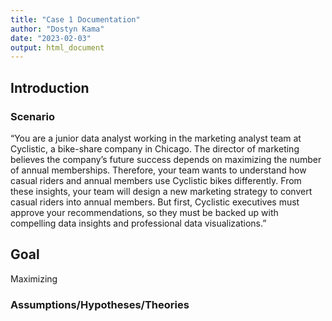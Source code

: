 ```yaml
---
title: "Case 1 Documentation"
author: "Dostyn Kama"
date: "2023-02-03"
output: html_document
---
```


## Introduction
### Scenario
  "You are a junior data analyst working in the marketing analyst team at Cyclistic, a bike-share company in Chicago. The director of marketing believes the company’s future success depends on maximizing the number of annual memberships. Therefore, your team wants to understand how casual riders and annual members use Cyclistic bikes differently. From these insights, your team will design a new marketing strategy to convert casual riders into annual members. But first, Cyclistic executives must approve your recommendations, so they must be backed up with compelling data insights and professional data visualizations."

## Goal
  Maximizing
  
### Assumptions/Hypotheses/Theories
  
